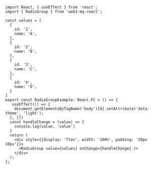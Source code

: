 ```tsx
import React, { useEffect } from 'react';
import { RadioGroup } from 'web3-mq-react';

const values = [
  {
    id: '1',
    name: 'A',
  },
  {
    id: '2',
    name: 'B',
  },
  {
    id: '3',
    name: 'C',
  },
  {
    id: '4',
    name: 'D',
  }
]
export const RadioGroupExample: React.FC = () => {
   useEffect(() => {
    document.getElementsByTagName('body')[0].setAttribute('data-theme', 'light');
  }, [])
  const handleChange = (value) => {
    console.log(value, 'value')
  }
  return (
    <div style={{display: 'flex', width: '100%', padding: '20px 10px'}}>
      <RadioGroup value={values} onChange={handleChange} />
    </div>
  );
};
```